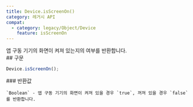 ```yaml
---
title: Device.isScreenOn()
category: 레거시 API
compat:
  - category: legacy/Object/Device
    feature: isScreenOn
---
```


<Section>
  앱 구동 기기의 화면이 켜져 있는지의 여부를 반환합니다.
</Section>
<Section>
  ## 구문

  ~~~js
  Device.isScreenOn();
  ~~~

  <Section>
    ### 반환값

    `Boolean` - 앱 구동 기기의 화면이 켜져 있을 경우 `true`, 꺼져 있을 경우 `false`를 반환합니다.
  </Section>
</Section>